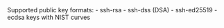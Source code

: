 <Note>
  Supported public key formats: 
    - ssh-rsa
    - ssh-dss (DSA)
    - ssh-ed25519
    - ecdsa keys with NIST curves
</Note>